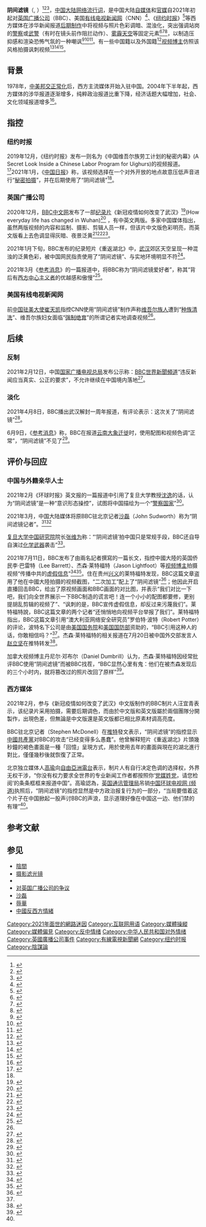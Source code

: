 {{NoteTA|1=IT}}
{{globalize}}
'''阴间滤镜'''（{{lang-en|Underworld Filter}}, {{lang|en|Gloom Filter}}）<ref>{{cite web 
|title=Even in running, John Sudworth sees China through 'underworld filter' 
|url=https://news.cgtn.com/news/2021-04-01/Even-in-running-John-Sudworth-sees-China-through-underworld-filter--Z6A57dpwqc/index.html 
|date=2021-04-01
|website=CGTN}}</ref><ref>{{cite web 
|author1=Insikt Group 
|title=China Propaganda Network Targets BBC Media, UK in Large-Scale Influence Campaign |url=https://www.recordedfuture.com/china-propaganda-targets-BBC-UK/ 
|website=Recorded Future 
|accessdate=2021-08-19 
|date=2021-08-18
|language=en}}</ref><ref>{{cite news |first=Matt |last=Burgess |title=China’s propaganda firehose is going after the BBC |url=https://www.wired.co.uk/article/bbc-news-china-gloom-filter |accessdate=2021-08-19 |work=[[连线|连线]] |date=2021-08-18 |language=en-gb}}</ref>，[[中国大陆|中国大陆]][[网络流行词|网络流行词]]，是中国大陆[[自媒体|自媒体]]和[[官媒|官媒]]自2021年初起对[[英国广播公司|英国广播公司]]（BBC）、美国[[有线电视新闻网|有线电视新闻网]]（CNN）<ref name=":2">{{cite web |author1=万霞 
|title=驻美大使崔天凯发表辞别信 他为何“超期服役”？ 
|url=http://m.stnn.cc/pcarticle/870621 |website=星岛环球网 
|date=2021-06-22
|publisher=深圳卫视}}</ref>、《[[纽约时报|纽约时报]]》<ref name=chinadaily>{{cite web 
|title=无语！外媒口中新疆的“拘留营”居然只是...... |url=https://cn.chinadaily.com.cn/a/202101/25/WS600e3c34a3101e7ce973c7c0.html 
|date=2021-01-25
|archive-url=https://archive.md/ubZMf
|archive-date=2021-02-11
|url-status=live
|access-date=2021-10-22
|website=[[中国日报|中国日报]]}}</ref>等西方媒体在涉华新闻报道[[後期製作|后期制作]]中将视频与照片色彩调暗、混浊化，突出强调站岗的[[公安机关|警察]]或[[中国人民武装警察部队|武警]]（有时在镜头前作阻拦动作）、[[雾霾|雾霾天空]]等固定元素<ref>{{cite web|title=他们“拼力”拍到的中国武警照片 标价499美元一张|url=http://news.sina.com.cn/c/2021-03-08/doc-ikkntiak5905538.shtml|author=王世怡|date=2021-03-07|work=环球时报|editor=张申}}</ref><ref>{{cite web|title=新华社记者：西媒一张499美元的中国警察照片，就是这么来的|url=https://www.guancha.cn/internation/2021_03_07_583325.shtml|author=王世纯|date=2021-03-07|website=观察者网}}</ref><ref name=":1">{{Cite web|title=“阴间滤镜爱好者”BBC又来了|url=https://finance.sina.com.cn/jjxw/2021-03-16/doc-ikkntiam2703302.shtml|access-date=2022-01-31|date=2021-03-16|last=|work=新浪财经|publisher=[[参考消息|参考消息]]}}</ref>，以制造压抑感和渲染恐怖气氛的一种嘲讽<ref>{{cite web 
|title=BBC的回应声明，发布后不久引起多国网民群嘲 
|url=https://world.huanqiu.com/article/41u7WmFBk77
|editor=张燕萍
|date=2021-02-12
|website=环球时报}}</ref><ref>{{cite web
|title=陸控BBC報導開「陰間濾鏡」 把人當鬼拍
|date=2021-02-17
|url=https://news.tvbs.com.tw/tech/1464837|
|website=[[TVBS新闻台|TVBS新闻台]]
}}</ref><ref>{{Cite web
|title=“外国媒体憎恨中国吗？”之问引起中方强烈反应
|url=https://www.dw.com/zh/%E5%A4%96%E5%9B%BD%E5%AA%92%E4%BD%93%E6%86%8E%E6%81%A8%E4%B8%AD%E5%9B%BD%E5%90%97%E4%B9%8B%E9%97%AE%E5%BC%95%E8%B5%B7%E4%B8%AD%E6%96%B9%E5%BC%BA%E7%83%88%E5%8F%8D%E5%BA%94/a-56827123
|accessdate=2021-04-04
|date=2021-03-10
|work=德国之声
|language=zh-CN}}</ref>。有一些中国籍以及外国籍<ref>{{cite web |title=外国的月亮比较圆？中共外宣新武器：外籍网红 |url=https://www.voachinese.com/a/beijing-taps-foreign-influencers-to-push-china-narratives-20210717/5968739.html |website=VOA}}</ref>[[视频博主|视频博主]]仿照该风格拍摄讽刺视频<ref>{{cite web 
|title=How to make a "BBC-style" documentary about Wuhan?
 |url=https://news.cgtn.com/news/2021-02-07/How-to-make-a-BBC-style-documentary-about-Wuhan--XGBfTMNlsc/index.html 
|date=2021-02-07
|website=CGTN}}</ref><ref>{{cite web 
|author=胡宇齐
|date=2021-02-02
|title=BBC“拍摄教程”被玩坏，拿走你的“阴间滤镜”！ |url=https://news.bjd.com.cn/comment/2021/02/02/47197t112.html 
|website=北京日报}}</ref><ref>{{cite web
|title=中国博主应聘BBC记者：加阴间滤镜、普通的墙拍出“集中营”效果我也会 
|archive-url=https://archive.md/oLw9P
|author1=白云怡
|author2=黄兰岚
|author3=李俏
|date=2021-04-01
|archive-date=2021-10-22
|url=http://news.haiwainet.cn/n/2021/0401/c3541083-32040269.html
|work=环球时报}}</ref>。

==背景==
1978年，[[中美建交|中美邦交正常化]]后，西方主流媒体开始入驻中国。2004年下半年起，西方媒体的涉华报道逐渐增多，纯粹政治报道比重下降，经济话题大幅增加，社会、文化领域报道增多<ref>{{cite web 
|title=西方记者掀起中国报道热 
|url=http://news.sohu.com/20060915/n245349423.shtml 
|date=2006-09-15
|publisher=时代商报}}</ref>。

== 指控 ==

=== 纽约时报 ===
2019年12月，《纽约时报》发布一则名为《中国维吾尔族劳工计划的秘密内幕》(A Secret Look Inside a Chinese Labor Program for Uighurs)的视频报道。<ref>{{cite AV media
|url=https://www.youtube.com/watch?v=dEkliuqQo-g
|title=A Secret Look Inside a Chinese Labor Program for Uighurs / Visual Investigations
|date=2019-12-30
|publisher=The New York Times
|website=YouTube
}}</ref>2021年1月，《[[中国日报|中国日报]]》称，该视频选择在一个对外开放的地点故意压低声音进行“[[偷拍|秘密拍摄]]”，并在后期使用了“阴间滤镜”<ref name=chinadaily/>。

=== 英国广播公司 ===
2020年12月，[[BBC中文网|BBC中文网]]发布了一部[[纪录片|纪录片]]《新冠疫情如何改变了武汉》<ref>{{cite AV media
|title=一年后，新冠疫情如何改变了武汉 
|url=https://www.youtube.com/watch?v=Ub_8oWsWhLo&t=58s 
|website=YouTube 
|publisher=BBC中文网 
|date=2020-12-11
|access-date=2021-10-22}}</ref>(How everyday life has changed in Wuhan)<ref>{{cite AV media
 |title=How everyday life has changed in Wuhan 
|url=https://www.youtube.com/watch?v=fJ6ogocSR-M 
|website=YouTube |publisher=BBC News 
|date=2020-12-10
|access-date=2021-05-19}}</ref> ，有中英文两版。多家中国媒体指出，虽然两版视频的内容和监制、摄影、剪辑人员一样，但该片中文版色彩明亮，而英文版看上去色调显得灰暗、夜景泛黄<ref name="zyyz">{{cite web 
|title=BBC被批用“阴间滤镜”渲染武汉气氛 
|url=https://www.rfa.org/mandarin/yataibaodao/huanjing/hc-02222021142815.html 
|date=2021-02-22
|website=自由亚洲电台}}</ref><ref>{{cite web 
|author=童黎 
|title=BBC"阴间滤镜"实锤了
|date=2021-02-16
|archive-url=https://archive.md/XqyES
|archive-date=2021-10-22
|url=https://www.thepaper.cn/newsDetail_forward_11353665 
|publisher=观察者网}}</ref><ref>{{cite web 
|title=离谱，湖北都跑到甘肃了...... 为什么西方媒体总喜欢给中国加“阴间滤镜”？ |url=https://www.myzaker.com/article/60141540b15ec076da31d5ad
|date=2021-01-29
|website=ZAKER 
|access-date=2021-10-22
|archive-url=https://archive.md/VMrvt
|archive-date=2021-10-22
|url-status=live
|author=军武位次面}}</ref>。

2021年1月下旬，BBC发布的纪录短片《重返湖北》中，[[武汉市|武汉]]郊区天空呈现一种混浊的泛黄色彩，被中国网民指责使用了“阴间滤镜”、与实地环境明显不符<ref>{{cite web|title=中国对等报复 英媒BBC“阴间滤镜”手法遭批|url=https://www.dwnews.com/中国/60230007/中国对等报复英媒BBC阴间滤镜手法遭批|date=2021-02-17|website=多维新闻|author1=青苹}}</ref>。

2021年3月《[[参考消息|参考消息]]》的一篇报道中，将BBC称为“阴间滤镜爱好者”，称其“背后有[[西方中心主義|西方中心主义者]]的优越感和傲慢”<ref name=":1">{{Cite web|title=“阴间滤镜爱好者”BBC又来了|url=https://finance.sina.com.cn/jjxw/2021-03-16/doc-ikkntiam2703302.shtml|access-date=2022-01-31|date=2021-03-16|last=|work=新浪财经|publisher=[[参考消息|参考消息]]}}</ref>。

=== 美国有线电视新闻网 ===
前[[中国驻美国大使列表|中国驻美大使]][[崔天凯|崔天凯]]指控CNN使用“阴间滤镜”制作声称[[维吾尔族|维吾尔族人]]遭到“[[种族清洗|种族清洗]]”、维吾尔族妇女面临“[[強制絕育|强制绝育]]”的所谓记者实地调查视频<ref name=":2" />。

== 后续 ==

=== 反制 ===
2021年2月12日，中国[[国家广播电视总局|国家广播电视总局]]发布公示称：[[BBC世界新聞頻道|BBC世界新聞頻道]]“违反新闻应当真实、公正的要求”，不允许继续在中国境内落地<ref>{{cite web 
|title=简讯 
|url=http://www.nrta.gov.cn/art/2021/2/12/art_113_55123.html 
|archive-url=https://archive.md/1hzYX
|archive-date=2021-02-15
|access-date=2021-10-22
|url-status=live
|date=2021-02-12
|quote=经调查，BBC世界新闻台涉华报道有关内容严重违反《广播电视管理条例》《境外卫星电视频道落地管理办法》有关规定，违反新闻应当真实、公正的要求，损害中国国家利益，破坏中国民族团结，不符合境外频道在中国境内落地条件，国家广播电视总局不允许BBC世界新闻台继续在中国境内落地，对其新一年度落地申请不予受理。
|website=国家广播电视总局}}</ref>。

=== 淡化 ===
2021年4月8日，BBC播出武汉解封一周年报道，有评论表示：这次关了“阴间滤镜”<ref>{{cite web 
|title=这回拍武汉 BBC关了“阴间滤镜” 
|author=王雨晴
|access-date=2021-10-22
|archive-url=https://web.archive.org/web/20210417213433/https://news.sina.com.cn/o/2021-04-09/doc-ikmyaawa8784912.shtml
|date=2021-04-19
|archive-date=2021-02-22
|url=https://news.sina.com.cn/o/2021-04-09/doc-ikmyaawa8784912.shtml 
|work=参考消息}}</ref>。

6月9日，《[[参考消息|参考消息]]》称，BBC在报道[[云南大象迁徙|云南大象迁徙]]时，使用配图和视频色调“正常”，“阴间滤镜”不见了<ref>{{cite news 
|author1=唐立辛 
|date=2021-06-09
|title=万万没想到，外媒的“阴间滤镜”居然被这群大象踩碎 
|url=http://www.cankaoxiaoxi.com/in-depth/2021/0609/2445630.shtml
|archive-url=https://archive.md/R9IFd
|archive-date=2021-02-22
|work=参考消息}}</ref>。

==评价与回应==

=== 中国与外籍亲华人士 ===
2021年2月《环球时报》英文报的一篇报道中引用了复旦大学教授[[沈逸|沈逸]]的话，认为“阴间滤镜”是一种“意识形态操控”，试图将中国描绘为一个“[[警察国家|警察国家]]”<ref>{{Cite web|title=BBC sparks uproar in China for 'underworld filter' on Wuhan video - Global Times|url=https://www.globaltimes.cn/page/202102/1215710.shtml|access-date=2022-01-31|work=Global Times}}</ref>。

2021年3月，中国大陆媒体将原BBC驻北京记者[[沙磊|沙磊]]（John Sudworth）称为“阴间滤镜记者”。<ref>{{Cite web|title=BBC“阴间滤镜”记者跑了，华春莹：他没履行外国驻华记者离境手续 |author=陈小茹|url=http://news.youth.cn/gj/202103/t20210331_12819289.htm|date=2021-03-31|accessdate=2021-04-04|work=中国青年报}}</ref><ref>{{cite web |author1=謝亞庭 |title=BBC「陰間濾鏡」沙磊跑台灣？ 中媒酸：後面的「套路」都替他想好了... |url=https://newtalk.tw/news/view/2021-03-31/557028 |website=新頭殼 |date=2021-03-31}}</ref>

[[复旦大学中国研究院|复旦大学中国研究院]]院长[[张维为|张维为]]称：“‘阴间滤镜’拍中国只是常规手段，BBC还自导自演过[[化学武器|化学武器]]袭击”<ref>{{cite AV media||author1=张维为|title=“阴间滤镜”拍中国只是常规手段，BBC还自导自演过化学武器袭击|url=https://www.youtube.com/watch?v=WK9iP0pGlks|website=YouTube|date=2021-03-15}}</ref>。

2021年7月11日，BBC发布了由兩名記者撰寫的一篇长文，指控中國大陸的英国侨民李·巴雷特（Lee Barrett）、杰森·莱特福特（Jason Lightfoot）等[[视频博主|视频博主]]拍摄视频“传播中共的[[造谣|虚假信息]]”<ref>{{cite news|author=凯瑞·艾伦（Kerry Allen）|author2=索菲·威廉姆斯（Sophie Williams）|url=https://www.bbc.com/zhongwen/simp/chinese-news-57794938|title=中国虚假信息驱动下的外籍网红|publisher=BBC中文网|date=2021-07-11|accessdate=2021-09-25}}</ref><ref>{{cite web|title=The foreigners in China’s disinformation drive|url=https://www.bbc.com/news/world-asia-china-57780023|date=2021-01-11|website=BBC|author1=Kerry Allen|author2=Sophie Williams}}</ref>。住在贵州[[兴义市|兴义]]的莱特福特发现，BBC这篇文章盗用了他在中國大陸拍摄的视频截图，“二次加工”配上了“阴间滤镜”<ref>{{Cite web|title=有图有真相！BBC的涉华虚假报道被实锤-新华网|url=http://www.xinhuanet.com/world/2021-08/02/c_1211273447.htm|access-date=2022-02-04|work=www.xinhuanet.com}}</ref>；他因此开启直播回击BBC，给出了原视频画面和BBC画面的对比图，并表示“我们对比一下吧，我们向全世界展示一下BBC制造的谎言吧！连一个小小的配图都要修，更别提胡乱剪辑的视频了”、“讽刺的是，BBC宣传虚假信息，却反过来污蔑我们”。莱特福特說，BBC这篇文章的两个记者“还悄悄地向视频平台举报了我们”。莱特福特指出，BBC这篇文章引用“澳大利亚网络安全研究员”罗伯特·波特（Robert Potter）的评论，波特名下公司是由[[美国国务院|美国国务院]]和[[美国国防部|美国国防部]]资助的，“BBC引用这种人的话，你敢相信吗？”<ref name=":0" />。杰森·莱特福特的相关报道在7月20日被中国外交部发言人[[赵立坚|赵立坚]]在推特转发<ref>{{Cite web|title=“#GloomFilter comes again! It could be accounted as one of BBC's familiar super-natural skills, to turn a green and prosperous city into a grey desolation”|url=https://twitter.com/zlj517/status/1417286983097884673|access-date=2022-01-31|author=Lijian Zhao|work=Twitter|language=}}</ref>。

加拿大视频博主丹尼尔·邓布尔（Daniel Dumbrill）认为，杰森·莱特福特因经常批评BBC使用“阴间滤镜”而被BBC找茬，“BBC显然心里有鬼：他们在被杰森发现后的三个小时内，就将篡改过的照片改回了原样”<ref name=":0">{{cite news|url=http://news.xhby.net/index/202107/t20210721_7163028.shtml|title=BBC阴间滤镜，被英国博主揭穿|editor=顾志铭|publisher=[[北京日报|北京日报]]|date=2021-07-21|accessdate=2021-10-22}}</ref>。

=== 西方媒体 ===
2021年2月，参与《新冠疫情如何改变了武汉》中文版制作的BBC制片人汪宜青表示，该纪录片采用{{link-en|C-Log模式|Log profile}}拍摄，需要后期调色，而由於中文版和英文版屬於兩個團隊分開製作，出現色差，但無論是中文版還是英文版都已相比原素材调高亮度。

BBC驻北京记者{{link-en|麦笛文|Stephen McDonell}}（Stephen McDonell）在[[推特|推特]]發文表示，“阴间滤镜”的指控显示[[中國共產黨|中國共產黨]]对BBC的攻击“已经变得多么愚蠢”。他曾解释短片《重返湖北》片頭幾秒鐘的褐色畫面是一種「回憶」呈現方式，用於使用去年的畫面與現在的湖北進行對比，僅僅幾秒後就恢復了正常。

北京独立媒体人[[高瑜|高瑜]]向[[自由亞洲電台|自由亞洲電台]]表示，制片人有自行决定色调的选择权，外界无权干涉，“你没有权力要求全世界的专业新闻工作者都按照你‘[[党媒姓党|党媒姓党]]，请您检阅’的条条框框来报道中国”。高瑜認為，[[英国通讯管理局|英国通讯管理局]]吊销[[中国环球电视网_(频道)|中国环球电视网 (频道)]]执照后，“阴间滤镜”的指控显然是中方政治报复行为的一部分，“当局要借着这个片子在中国掀起一股声讨BBC的声浪，显示道理好像在中国这一边、他们禁的有理”<ref name="zyyz" />。

==参考文献==
{{reflist|3}}

== 参见 ==
* [[陰間|陰間]]
* [[摄影滤光镜|摄影滤光镜]]
* {{Le|色彩分级|Color grading}}
* [[对英国广播公司的争议|对英国广播公司的争议]]
* [[沙磊|沙磊]]
* [[辱華|辱華]]
* [[中國反西方情緒|中國反西方情緒]]
{{媒體操縱}}
[[Category:2021年面世的網路迷因|Category:2021年面世的網路迷因]]
[[Category:互联网用语|Category:互联网用语]]
[[Category:媒體操縱|Category:媒體操縱]]
[[Category:媒體偏見|Category:媒體偏見]]
[[Category:反中情绪|Category:反中情绪]]
[[Category:中华人民共和国对外情绪|Category:中华人民共和国对外情绪]]
[[Category:英國廣播公司事件|Category:英國廣播公司事件]]
[[Category:有線電視新聞網|Category:有線電視新聞網]]
[[Category:纽约时报|Category:纽约时报]]
[[Category:陰謀論|Category:陰謀論]]